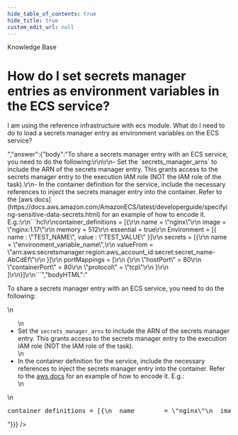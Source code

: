 ```yaml
---
hide_table_of_contents: true
hide_title: true
custom_edit_url: null
---
```



<head>
  <link rel="canonical" href="https://github.com/gruntwork-io/knowledge-base/discussions/390" />
</head>

<CenterLayout>
<span className="searchCategory">Knowledge Base</span>
<h1>How do I set secrets manager entries as environment variables in the ECS service?</h1>
<GitHub discussion={{"id":"D_kwDOF8slf84APWxK","number":390,"author":{"login":"yorinasub17"},"title":"How do I set secrets manager entries as environment variables in the ECS service?","body":"I am using the reference infrastructure with ecs module. What do I need to do to load a secrets manager entry as environment variables on the ECS service?","bodyHTML":"<p dir=\"auto\">I am using the reference infrastructure with ecs module. What do I need to do to load a secrets manager entry as environment variables on the ECS service?</p>","answer":{"body":"To share a secrets manager entry with an ECS service, you need to do the following:\r\n\r\n- Set the `secrets_manager_arns` to include the ARN of the secrets manager entry. This grants access to the secrets manager entry to the execution IAM role (NOT the IAM role of the task).\r\n- In the container definition for the service, include the necessary references to inject the secrets manager entry into the container. Refer to the [aws docs](https://docs.aws.amazon.com/AmazonECS/latest/developerguide/specifying-sensitive-data-secrets.html) for an example of how to encode it. E.g.:\r\n```hcl\r\ncontainer_definitions = [{\r\n  name        = \"nginx\"\r\n  image       = \"nginx:1.17\"\r\n  memory      = 512\r\n  essential   = true\r\n  Environment = [{ name : \"TEST_NAME\", value : \"TEST_VALUE\" }]\r\n  secrets = [{\r\n    name = \"environment_variable_name\",\r\n    valueFrom = \"arn:aws:secretsmanager:region:aws_account_id:secret:secret_name-AbCdEf\"\r\n  }]\r\n  portMappings = [\r\n    {\r\n     \"hostPort\"      = 80\r\n      \"containerPort\" = 80\r\n      \"protocol\"      = \"tcp\"\r\n    }\r\n  ]\r\n}]\r\n```","bodyHTML":"<p dir=\"auto\">To share a secrets manager entry with an ECS service, you need to do the following:</p>\n<ul dir=\"auto\">\n<li>Set the <code class=\"notranslate\">secrets_manager_arns</code> to include the ARN of the secrets manager entry. This grants access to the secrets manager entry to the execution IAM role (NOT the IAM role of the task).</li>\n<li>In the container definition for the service, include the necessary references to inject the secrets manager entry into the container. Refer to the <a href=\"https://docs.aws.amazon.com/AmazonECS/latest/developerguide/specifying-sensitive-data-secrets.html\" rel=\"nofollow\">aws docs</a> for an example of how to encode it. E.g.:</li>\n</ul>\n<div class=\"highlight highlight-source-terraform notranslate position-relative overflow-auto\" dir=\"auto\" data-snippet-clipboard-copy-content=\"container_definitions = [{\n  name        = &quot;nginx&quot;\n  image       = &quot;nginx:1.17&quot;\n  memory      = 512\n  essential   = true\n  Environment = [{ name : &quot;TEST_NAME&quot;, value : &quot;TEST_VALUE&quot; }]\n  secrets = [{\n    name = &quot;environment_variable_name&quot;,\n    valueFrom = &quot;arn:aws:secretsmanager:region:aws_account_id:secret:secret_name-AbCdEf&quot;\n  }]\n  portMappings = [\n    {\n     &quot;hostPort&quot;      = 80\n      &quot;containerPort&quot; = 80\n      &quot;protocol&quot;      = &quot;tcp&quot;\n    }\n  ]\n}]\"><pre><span class=\"pl-v\"><span class=\"pl-smi\">container_definitions</span> <span class=\"pl-k\">= </span></span>[{\n  name        <span class=\"pl-k\">=</span> <span class=\"pl-s\"><span class=\"pl-pds\">\"</span>nginx<span class=\"pl-pds\">\"</span></span>\n  image       <span class=\"pl-k\">=</span> <span class=\"pl-s\"><span class=\"pl-pds\">\"</span>nginx:1.17<span class=\"pl-pds\">\"</span></span>\n  memory      <span class=\"pl-k\">=</span> <span class=\"pl-c1\">512</span>\n  essential   <span class=\"pl-k\">=</span> <span class=\"pl-c1\">true</span>\n  Environment <span class=\"pl-k\">=</span> [{ name <span class=\"pl-k\">:</span> <span class=\"pl-s\"><span class=\"pl-pds\">\"</span>TEST_NAME<span class=\"pl-pds\">\"</span></span>, value <span class=\"pl-k\">:</span> <span class=\"pl-s\"><span class=\"pl-pds\">\"</span>TEST_VALUE<span class=\"pl-pds\">\"</span></span> }]\n  secrets <span class=\"pl-k\">=</span> [{\n    name <span class=\"pl-k\">=</span> <span class=\"pl-s\"><span class=\"pl-pds\">\"</span>environment_variable_name<span class=\"pl-pds\">\"</span></span>,\n    valueFrom <span class=\"pl-k\">=</span> <span class=\"pl-s\"><span class=\"pl-pds\">\"</span>arn:aws:secretsmanager:region:aws_account_id:secret:secret_name-AbCdEf<span class=\"pl-pds\">\"</span></span>\n  }]\n  portMappings <span class=\"pl-k\">=</span> [\n    {\n     <span class=\"pl-pds\">\"</span>hostPort<span class=\"pl-pds\">\"</span>      <span class=\"pl-k\">=</span> <span class=\"pl-c1\">80</span>\n      <span class=\"pl-pds\">\"</span>containerPort<span class=\"pl-pds\">\"</span> <span class=\"pl-k\">=</span> <span class=\"pl-c1\">80</span>\n      <span class=\"pl-pds\">\"</span>protocol<span class=\"pl-pds\">\"</span>      <span class=\"pl-k\">=</span> <span class=\"pl-s\"><span class=\"pl-pds\">\"</span>tcp<span class=\"pl-pds\">\"</span></span>\n    }\n  ]\n}]</pre></div>"}}} />

</CenterLayout>
  

<!-- ##DOCS-SOURCER-START
{
  "sourcePlugin": "github-discussions",
  "hash": "dfaac2cae0f09caeb1b3478020653e25"
}
##DOCS-SOURCER-END -->
